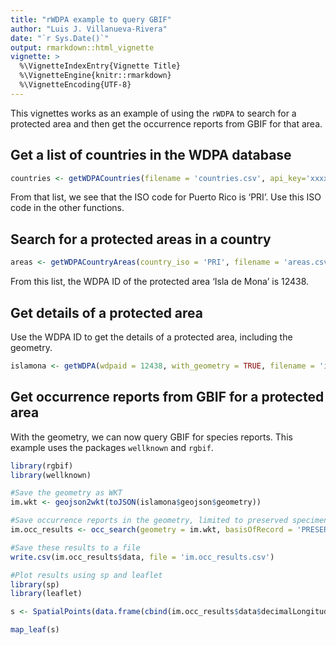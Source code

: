 ```yaml
---
title: "rWDPA example to query GBIF"
author: "Luis J. Villanueva-Rivera"
date: "`r Sys.Date()`"
output: rmarkdown::html_vignette
vignette: >
  %\VignetteIndexEntry{Vignette Title}
  %\VignetteEngine{knitr::rmarkdown}
  %\VignetteEncoding{UTF-8}
---
```


This vignettes works as an example of using the `rWDPA` to search for a protected area and then get the occurrence reports from GBIF for that area.

## Get a list of countries in the WDPA database

```r
countries <- getWDPACountries(filename = 'countries.csv', api_key='xxxxxxxxxxx')
```

From that list, we see that the ISO code for Puerto Rico is 'PRI'. Use this ISO code in the other functions.

## Search for a protected areas in a country

```r
areas <- getWDPACountryAreas(country_iso = 'PRI', filename = 'areas.csv', api_key='xxxxxxxxxxx')
```

From this list, the WDPA ID of the protected area 'Isla de Mona' is 12438. 

## Get details of a protected area

Use the WDPA ID to get the details of a protected area, including the geometry.

```r
islamona <- getWDPA(wdpaid = 12438, with_geometry = TRUE, filename = 'islamona.geojson', api_key='xxxxxxxxxxx')
```

## Get occurrence reports from GBIF for a protected area

With the geometry, we can now query GBIF for species reports. This example uses the packages `wellknown` and `rgbif`.

```r
library(rgbif)
library(wellknown)

#Save the geometry as WKT
im.wkt <- geojson2wkt(toJSON(islamona$geojson$geometry))

#Save occurrence reports in the geometry, limited to preserved specimens
im.occ_results <- occ_search(geometry = im.wkt, basisOfRecord = 'PRESERVED_SPECIMEN')

#Save these results to a file
write.csv(im.occ_results$data, file = 'im.occ_results.csv')

#Plot results using sp and leaflet
library(sp)
library(leaflet)

s <- SpatialPoints(data.frame(cbind(im.occ_results$data$decimalLongitude, im.occ_results$data$decimalLatitude)))

map_leaf(s)
```
